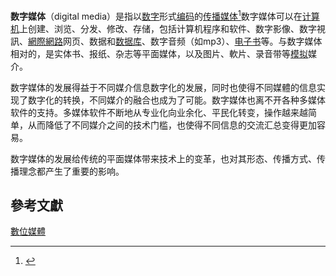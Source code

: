 {{expand|time=2014-06-15T03:45:29+00:00}}
{{noteTA
|T=zh-hans:数字媒体; zh-hk:數碼媒體; zh-tw:數位媒體;
|G1=Electronics
|G2=IT
|G3=Communication
}}
'''数字媒体'''（digital media）是指以[[数码|数字]]形式[[编码|编码]]的[[传播媒体|传播媒体]]<ref>{{cite web|title=Digital Media|url=http://www.uoguelph.ca/tss/pdfs/TBDigMedia.pdf|work=Technology Brief|publisher=University of Guelph|accessdate=2014年5月28日|date=2006年9月|archive-date=2015年2月26日|archive-url=https://web.archive.org/web/20150226101322/http://www.uoguelph.ca/tss/pdfs/TBDigMedia.pdf|dead-url=no}}</ref>数字媒体可以在[[计算机|计算机]]上创建、浏览、分发、修改、存储，包括计算机程序和软件、数字影像、数字視訊、[[網際網路|網際網路]]网页、数据和[[数据库|数据库]]、数字音频（如mp3）、[[电子书|电子书]]等。与数字媒体相对的，是实体书、报纸、杂志等平面媒体，以及图片、軟片、录音带等[[模擬信號|模拟]]媒介。

数字媒体的发展得益于不同媒介信息数字化的发展，同时也使得不同媒體的信息实现了数字化的转换，不同媒介的融合也成为了可能。数字媒体也离不开各种多媒体软件的支持。多媒体软件不断地从专业化向业余化、平民化转变，操作越来越简单，从而降低了不同媒介之间的技术门槛，也使得不同信息的交流汇总变得更加容易。
    
数字媒体的发展给传统的平面媒体带来技术上的变革，也对其形态、传播方式、传播理念都产生了重要的影响。

==參考文獻==
{{reflist}}

[[Category:數位媒體|數位媒體]]